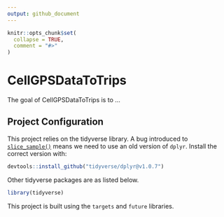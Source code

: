 ```yaml
---
output: github_document
---
```


<!-- README.md is generated from README.Rmd. Please edit that file
Do not knit this file using the Rstudio knit button. Intead, run

rmarkdown::render("README.Rmd", "github_document") 
-->

```r
knitr::opts_chunk$set(
  collapse = TRUE,
  comment = "#>"
)
```

# CellGPSDataToTrips

<!-- badges: start -->
<!-- badges: end -->

The goal of CellGPSDataToTrips is to ...

## Project Configuration
This project relies on the tidyverse library.
A bug introduced to [`slice_sample()`](https://github.com/tidyverse/dplyr/issues/6185)
means we need to use an old version of `dplyr`. Install the correct version with:

```r
devtools::install_github("tidyverse/dplyr@v1.0.7")
```

Other tidyverse packages are as listed below.
```r
library(tidyverse)
```

This project is built using the `targets` and `future` libraries.
